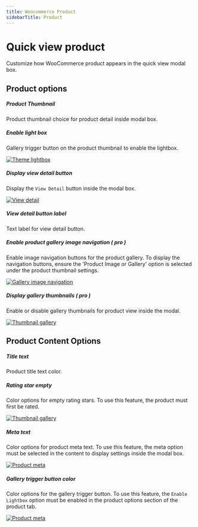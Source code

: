```yaml
---
title: Woocommerce Product
sidebarTitle: Product
---
```


# Quick view product

Customize how WooCommerce product appears in the quick view modal box.


## Product options


##### Product Thumbnail

Product thumbnail choice for product detail inside modal box.


##### Enable light box

Gallery trigger button on the product thumbnail to enable the lightbox.


[![Theme lightbox](/products/quick-view/theme-lightbox.png)](/products/quick-view/theme-lightbox.png)



##### Display view detail button

Display the `View Detail` button inside the modal box.


[![View detail](/products/quick-view/view-detail.png)](/products/quick-view/view-detail.png)



##### View detail button label

Text label for view detail button.



##### Enable product gallery image navigation ( pro )

Enable image navigation buttons for the product gallery. To display the navigation buttons, ensure the 'Product Image or Gallery' option is selected under the product thumbnail settings.

[![Gallery image navigation](/products/quick-view/gallery-image-navigation.png)](/products/quick-view/gallery-image-navigation.png)



##### Display gallery thumbnails ( pro )

Enable or disable gallery thumbnails for product view inside the modal.

[![Thumbnail gallery](/products/quick-view/thumbnail-gallery.png)](/products/quick-view/thumbnail-gallery.png)



## Product Content Options


##### Title text

Product title text color.

##### Rating star empty

Color options for empty rating stars. To use this feature, the product must first be rated.

[![Thumbnail gallery](/products/quick-view/product-ratings.png)](/products/quick-view/product-ratings.png)



##### Meta text

Color options for product meta text. To use this feature, the meta option must be selected in the content to display settings inside the modal box.

[![Product meta](/products/quick-view/product-meta.png)](/products/quick-view/product-meta.png)



##### Gallery trigger button color

Color options for the gallery trigger button. To use this feature, the `Enable Lightbox` option must be enabled in the product options section of the product tab.

[![Product meta](/products/quick-view/gallery-trigger-button.png)](/products/quick-view/gallery-trigger-button.png)

